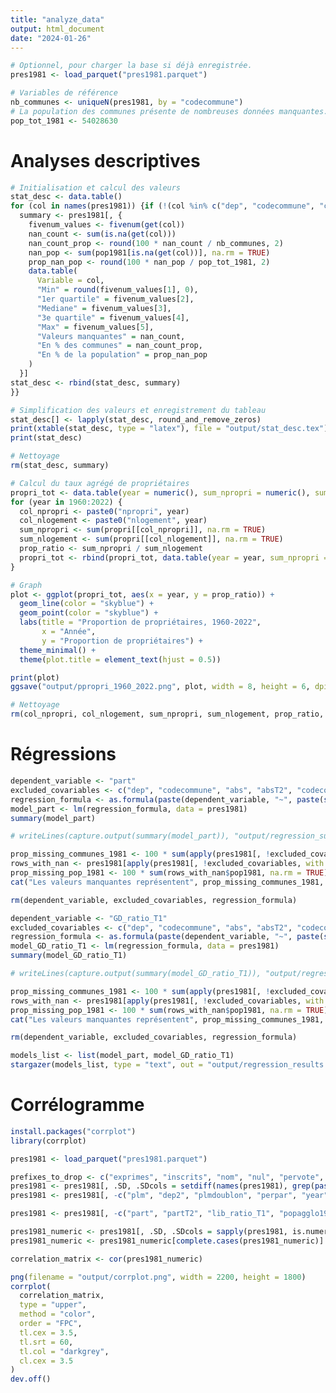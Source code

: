 ```yaml
---
title: "analyze_data"
output: html_document
date: "2024-01-26"
---
```


```r
# Optionnel, pour charger la base si déjà enregistrée.
pres1981 <- load_parquet("pres1981.parquet")
```

```r
# Variables de référence
nb_communes <- uniqueN(pres1981, by = "codecommune")
# La population des communes présente de nombreuses données manquantes. Pour connaître la population totale, utilisons plutôt les estimations de l'Insee : https://www.insee.fr/fr/statistiques/serie/000067670
pop_tot_1981 <- 54028630
```

# Analyses descriptives

```r
# Initialisation et calcul des valeurs
stat_desc <- data.table()
for (col in names(pres1981)) {if (!(col %in% c("dep", "codecommune", "codecommune2"))) {
  summary <- pres1981[, {
    fivenum_values <- fivenum(get(col))
    nan_count <- sum(is.na(get(col)))
    nan_count_prop <- round(100 * nan_count / nb_communes, 2)
    nan_pop <- sum(pop1981[is.na(get(col))], na.rm = TRUE)
    prop_nan_pop <- round(100 * nan_pop / pop_tot_1981, 2)
    data.table(
      Variable = col,
      "Min" = round(fivenum_values[1], 0),
      "1er quartile" = fivenum_values[2],
      "Mediane" = fivenum_values[3],
      "3e quartile" = fivenum_values[4],
      "Max" = fivenum_values[5],
      "Valeurs manquantes" = nan_count,
      "En % des communes" = nan_count_prop,
      "En % de la population" = prop_nan_pop
    )
  }]
stat_desc <- rbind(stat_desc, summary)
}}

# Simplification des valeurs et enregistrement du tableau
stat_desc[] <- lapply(stat_desc, round_and_remove_zeros)
print(xtable(stat_desc, type = "latex"), file = "output/stat_desc.tex")
print(stat_desc)

# Nettoyage
rm(stat_desc, summary)
```

```r
# Calcul du taux agrégé de propriétaires
propri_tot <- data.table(year = numeric(), sum_npropri = numeric(), sum_nlogement = numeric(), prop_ratio = numeric())
for (year in 1960:2022) {
  col_npropri <- paste0("npropri", year)
  col_nlogement <- paste0("nlogement", year)
  sum_npropri <- sum(propri[[col_npropri]], na.rm = TRUE)
  sum_nlogement <- sum(propri[[col_nlogement]], na.rm = TRUE)
  prop_ratio <- sum_npropri / sum_nlogement
  propri_tot <- rbind(propri_tot, data.table(year = year, sum_npropri = sum_npropri, sum_nlogement = sum_nlogement, prop_ratio = prop_ratio))
}

# Graph
plot <- ggplot(propri_tot, aes(x = year, y = prop_ratio)) +
  geom_line(color = "skyblue") +
  geom_point(color = "skyblue") +
  labs(title = "Proportion de propriétaires, 1960-2022",
       x = "Année",
       y = "Proportion de propriétaires") +
  theme_minimal() +
  theme(plot.title = element_text(hjust = 0.5))

print(plot)
ggsave("output/ppropri_1960_2022.png", plot, width = 8, height = 6, dpi = 300)

# Nettoyage
rm(col_npropri, col_nlogement, sum_npropri, sum_nlogement, prop_ratio, propri_tot, year, plot)
```

# Régressions

```r
dependent_variable <- "part"
excluded_covariables <- c("dep", "codecommune", "abs", "absT2", "codecommune2", "part", "partT2", "GD_ratio_T1", "GD_ratio_T2", "lib_ratio_T1")
regression_formula <- as.formula(paste(dependent_variable, "~", paste(setdiff(names(pres1981), excluded_covariables), collapse = "+")))
model_part <- lm(regression_formula, data = pres1981)
summary(model_part)

# writeLines(capture.output(summary(model_part)), "output/regression_summary_part.txt")

prop_missing_communes_1981 <- 100 * sum(apply(pres1981[, !excluded_covariables, with = FALSE], 1, function(row) any(is.na(row)))) / nb_communes
rows_with_nan <- pres1981[apply(pres1981[, !excluded_covariables, with = FALSE], 1, function(row) any(is.na(row))), ]
prop_missing_pop_1981 <- 100 * sum(rows_with_nan$pop1981, na.rm = TRUE) / pop_tot_1981
cat("Les valeurs manquantes représentent", prop_missing_communes_1981, "% des communes et", prop_missing_pop_1981, "% de la population en 1981.")

rm(dependent_variable, excluded_covariables, regression_formula)
```

```r
dependent_variable <- "GD_ratio_T1"
excluded_covariables <- c("dep", "codecommune", "abs", "absT2", "codecommune2", "part", "partT2", "GD_ratio_T1", "GD_ratio_T2", "lib_ratio_T1")
regression_formula <- as.formula(paste(dependent_variable, "~", paste(setdiff(names(pres1981), excluded_covariables), collapse = "+")))
model_GD_ratio_T1 <- lm(regression_formula, data = pres1981)
summary(model_GD_ratio_T1)

# writeLines(capture.output(summary(model_GD_ratio_T1)), "output/regression_summary_GD_ratio_T1.txt")

prop_missing_communes_1981 <- 100 * sum(apply(pres1981[, !excluded_covariables, with = FALSE], 1, function(row) any(is.na(row)))) / nb_communes
rows_with_nan <- pres1981[apply(pres1981[, !excluded_covariables, with = FALSE], 1, function(row) any(is.na(row))), ]
prop_missing_pop_1981 <- 100 * sum(rows_with_nan$pop1981, na.rm = TRUE) / pop_tot_1981
cat("Les valeurs manquantes représentent", prop_missing_communes_1981, "% des communes et", prop_missing_pop_1981, "% de la population en 1981.")

rm(dependent_variable, excluded_covariables, regression_formula)
```

```r
models_list <- list(model_part, model_GD_ratio_T1)
stargazer(models_list, type = "text", out = "output/regression_results.txt")
```

# Corrélogramme

```r
install.packages("corrplot")
library(corrplot)

pres1981 <- load_parquet("pres1981.parquet")

prefixes_to_drop <- c("exprimes", "inscrits", "nom", "nul", "pervote", "ppar", "pvoix", "pvote", "voix", "vot")
pres1981 <- pres1981[, .SD, .SDcols = setdiff(names(pres1981), grep(paste0("^", paste(prefixes_to_drop, collapse = "|")), names(pres1981), value = TRUE))]
pres1981 <- pres1981[, -c("plm", "dep2", "plmdoublon", "perpar", "year")]

pres1981 <- pres1981[, -c("part", "partT2", "lib_ratio_T1", "popagglo1981", "prop0141981", "pclerge1791", "prefract1791", "pclerge1856", "pmessalisants1950")]

pres1981_numeric <- pres1981[, .SD, .SDcols = sapply(pres1981, is.numeric)]
pres1981_numeric <- pres1981_numeric[complete.cases(pres1981_numeric)]

correlation_matrix <- cor(pres1981_numeric)

png(filename = "output/corrplot.png", width = 2200, height = 1800)
corrplot(
  correlation_matrix,
  type = "upper",
  method = "color",
  order = "FPC",
  tl.cex = 3.5,
  tl.srt = 60,
  tl.col = "darkgrey",
  cl.cex = 3.5
)
dev.off()
```

